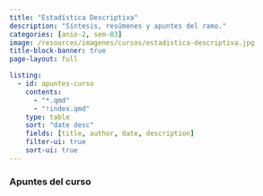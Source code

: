 ```yaml
---
title: "Estadística Descriptiva"
description: "Síntesis, resúmenes y apuntes del ramo."
categories: [anio-2, sem-03]
image: /resources/imagenes/cursos/estadistica-descriptiva.jpg
title-block-banner: true
page-layout: full

listing:
  - id: apuntes-curso
    contents:
      - "*.qmd"
      - "!index.qmd"
    type: table
    sort: "date desc"
    fields: [title, author, date, description]
    filter-ui: true
    sort-ui: true
---
```


### Apuntes del curso
::: {#apuntes-curso}
:::

